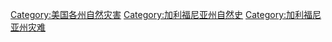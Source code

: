 [[Category:美国各州自然灾害|Category:美国各州自然灾害]]
[[Category:加利福尼亚州自然史|Category:加利福尼亚州自然史]]
[[Category:加利福尼亚州灾难|Category:加利福尼亚州灾难]]